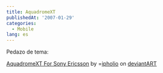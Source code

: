```yaml
---
title: AquadromeXT
publishedAt: '2007-01-29'
categories:
  - Mobile
lang: es
---
```


Pedazo de tema:

[AquadromeXT For Sony Ericsson](http://www.deviantart.com/deviation/47502975/) by =[ipholio](http://ipholio.deviantart.com/) on [deviant](http://www.deviantart.com)[ART](http://www.deviantart.com)
